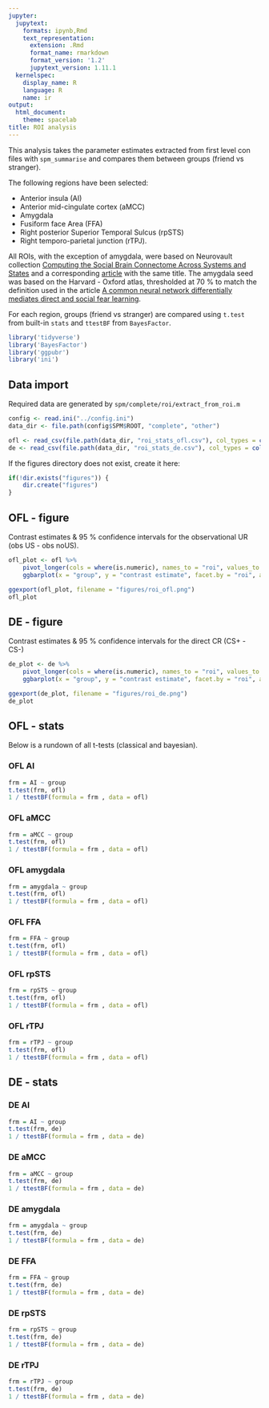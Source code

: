 ```yaml
---
jupyter:
  jupytext:
    formats: ipynb,Rmd
    text_representation:
      extension: .Rmd
      format_name: rmarkdown
      format_version: '1.2'
      jupytext_version: 1.11.1
  kernelspec:
    display_name: R
    language: R
    name: ir
output: 
  html_document:
    theme: spacelab
title: ROI analysis
---
```


This analysis takes the parameter estimates extracted from first level con files with `spm_summarise` and compares them between groups (friend vs stranger).

The following regions have been selected:

- Anterior insula (AI)
- Anterior mid-cingulate cortex (aMCC)
- Amygdala
- Fusiform face Area (FFA)
- Right posterior Superior Temporal Sulcus (rpSTS)
- Right temporo-parietal junction (rTPJ).

All ROIs, with the exception of amygdala, were based on Neurovault collection [Computing the Social Brain Connectome Across Systems and States](https://neurovault.org/collections/2462/) and a corresponding [article](https://academic.oup.com/cercor/article/28/7/2207/3831104) with the same title. The amygdala seed was based on the Harvard - Oxford atlas, thresholded at 70 % to match the definition used in the article [A common neural network differentially mediates direct and social fear learning](https://doi.org/10.1016/j.neuroimage.2017.11.039).

For each region, groups (friend vs stranger) are compared using `t.test` from built-in `stats` and `ttestBF` from `BayesFactor`.

```r
library('tidyverse')
library('BayesFactor')
library('ggpubr')
library('ini')
```

## Data import

Required data are generated by `spm/complete/roi/extract_from_roi.m`

```r
config <- read.ini("../config.ini")
data_dir <- file.path(config$SPM$ROOT, "complete", "other")

ofl <- read_csv(file.path(data_dir, "roi_stats_ofl.csv"), col_types = cols())
de <- read_csv(file.path(data_dir, "roi_stats_de.csv"), col_types = cols())
```

If the figures directory does not exist, create it here:
```r
if(!dir.exists("figures")) {
    dir.create("figures")
}
```

## OFL - figure

Contrast estimates & 95 % confidence intervals for the observational UR (obs US - obs noUS).

```r
ofl_plot <- ofl %>%
    pivot_longer(cols = where(is.numeric), names_to = "roi", values_to = "contrast estimate") %>%
    ggbarplot(x = "group", y = "contrast estimate", facet.by = "roi", add = "mean_ci")

ggexport(ofl_plot, filename = "figures/roi_ofl.png")
ofl_plot
```

## DE - figure

Contrast estimates & 95 % confidence intervals for the direct CR (CS+ - CS-)

```r
de_plot <- de %>%
    pivot_longer(cols = where(is.numeric), names_to = "roi", values_to = "contrast estimate") %>%
    ggbarplot(x = "group", y = "contrast estimate", facet.by = "roi", add = "mean_ci")

ggexport(de_plot, filename = "figures/roi_de.png")
de_plot
```

## OFL - stats

Below is a rundown of all t-tests (classical and bayesian).

### OFL AI

```r
frm = AI ~ group
t.test(frm, ofl)
1 / ttestBF(formula = frm , data = ofl)
```

### OFL aMCC

```r
frm = aMCC ~ group
t.test(frm, ofl)
1 / ttestBF(formula = frm , data = ofl)
```

### OFL amygdala

```r
frm = amygdala ~ group
t.test(frm, ofl)
1 / ttestBF(formula = frm , data = ofl)
```

### OFL FFA

```r
frm = FFA ~ group
t.test(frm, ofl)
1 / ttestBF(formula = frm , data = ofl)
```

### OFL rpSTS

```r
frm = rpSTS ~ group
t.test(frm, ofl)
1 / ttestBF(formula = frm , data = ofl)
```

### OFL rTPJ

```r
frm = rTPJ ~ group
t.test(frm, ofl)
1 / ttestBF(formula = frm , data = ofl)
```

## DE - stats


### DE AI

```r
frm = AI ~ group
t.test(frm, de)
1 / ttestBF(formula = frm , data = de)
```

### DE aMCC

```r
frm = aMCC ~ group
t.test(frm, de)
1 / ttestBF(formula = frm , data = de)
```

### DE amygdala

```r
frm = amygdala ~ group
t.test(frm, de)
1 / ttestBF(formula = frm , data = de)
```

### DE FFA

```r
frm = FFA ~ group
t.test(frm, de)
1 / ttestBF(formula = frm , data = de)
```

### DE rpSTS

```r
frm = rpSTS ~ group
t.test(frm, de)
1 / ttestBF(formula = frm , data = de)
```

### DE rTPJ

```r
frm = rTPJ ~ group
t.test(frm, de)
1 / ttestBF(formula = frm , data = de)
```

